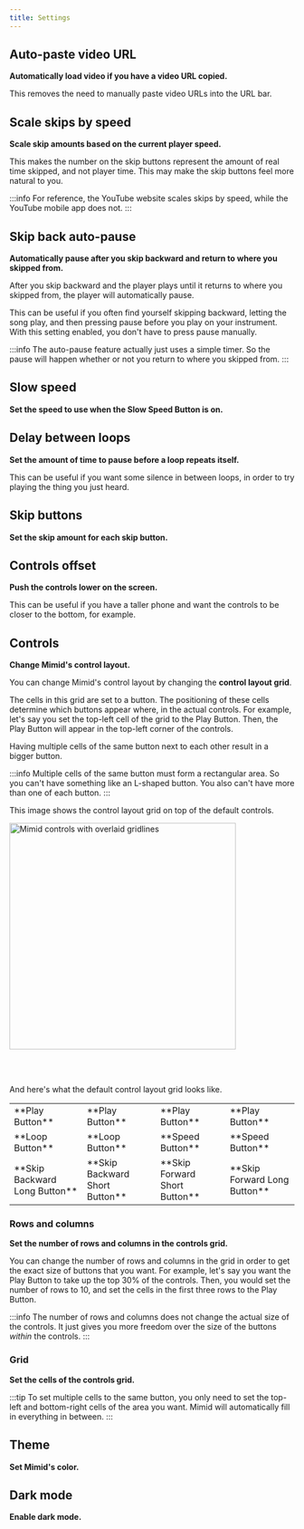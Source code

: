 ```yaml
---
title: Settings
---
```



## Auto-paste video URL

**Automatically load video if you have a video URL copied.**

This removes the need to manually paste video URLs into the URL bar.

## Scale skips by speed

**Scale skip amounts based on the current player speed.**

This makes the number on the skip buttons represent the amount of real time skipped, and not player time.
This may make the skip buttons feel more natural to you.

:::info
For reference, the YouTube website scales skips by speed, while the YouTube mobile app does not.
:::

## Skip back auto-pause

**Automatically pause after you skip backward and return to where you skipped from.**

After you skip backward and the player plays until it returns to where you skipped from, the player will automatically pause.

This can be useful if you often find yourself skipping backward, letting the song play,
and then pressing pause before you play on your instrument.
With this setting enabled, you don't have to press pause manually.

:::info
The auto-pause feature actually just uses a simple timer.
So the pause will happen whether or not you return to where you skipped from.
:::

## Slow speed

**Set the speed to use when the Slow Speed Button is on.**

## Delay between loops

**Set the amount of time to pause before a loop repeats itself.**

This can be useful if you want some silence in between loops,
in order to try playing the thing you just heard.

## Skip buttons

**Set the skip amount for each skip button.**

## Controls offset

**Push the controls lower on the screen.**

This can be useful if you have a taller phone and want the controls to be closer to the bottom, for example.

## Controls

**Change Mimid's control layout.**

You can change Mimid's control layout by changing the **control layout grid**.

The cells in this grid are set to a button.
The positioning of these cells determine which buttons appear where, in the actual controls.
For example, let's say you set the top-left cell of the grid to the Play Button.
Then, the Play Button will appear in the top-left corner of the controls.

Having multiple cells of the same button next to each other result in a bigger button.

:::info
Multiple cells of the same button must form a rectangular area.
So you can't have something like an L-shaped button.
You also can't have more than one of each button.
:::

This image shows the control layout grid on top of the default controls.

<img
  src={ControlsWithGridlines}
  width="400px"
  alt="Mimid controls with overlaid gridlines"
/>

<br />
<br />

And here's what the default control layout grid looks like.

<table>
  <tbody>
    <tr>
      <td style={{ textAlign: "center" }}>**Play Button**</td>
      <td style={{ textAlign: "center" }}>**Play Button**</td>
      <td style={{ textAlign: "center" }}>**Play Button**</td>
      <td style={{ textAlign: "center" }}>**Play Button**</td>
    </tr>
    <tr>
      <td style={{ textAlign: "center" }}>**Loop Button**</td>
      <td style={{ textAlign: "center" }}>**Loop Button**</td>
      <td style={{ textAlign: "center" }}>**Speed Button**</td>
      <td style={{ textAlign: "center" }}>**Speed Button**</td>
    </tr>
    <tr>
      <td style={{ textAlign: "center" }}>**Skip Backward Long Button**</td>
      <td style={{ textAlign: "center" }}>**Skip Backward Short Button**</td>
      <td style={{ textAlign: "center" }}>**Skip Forward Short Button**</td>
      <td style={{ textAlign: "center" }}>**Skip Forward Long Button**</td>
    </tr>
  </tbody>
</table>

### Rows and columns

**Set the number of rows and columns in the controls grid.**

You can change the number of rows and columns in the grid in order to get the exact size of buttons that you want.
For example, let's say you want the Play Button to take up the top 30% of the controls.
Then, you would set the number of rows to 10, and set the cells in the first three rows to the Play Button.

:::info
The number of rows and columns does not change the actual size of the controls.
It just gives you more freedom over the size of the buttons _within_ the controls.
:::

### Grid

**Set the cells of the controls grid.**

:::tip
To set multiple cells to the same button,
you only need to set the top-left and bottom-right cells of the area you want.
Mimid will automatically fill in everything in between.
:::

## Theme

**Set Mimid's color.**

## Dark mode

**Enable dark mode.**
